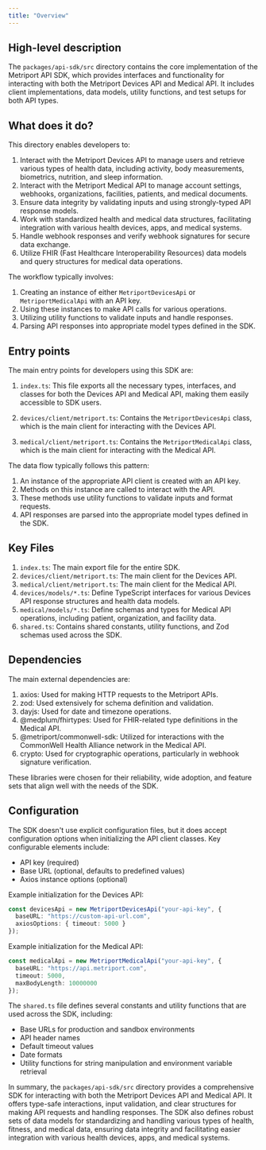 ```yaml
---
title: "Overview"
---
```


## High-level description
The `packages/api-sdk/src` directory contains the core implementation of the Metriport API SDK, which provides interfaces and functionality for interacting with both the Metriport Devices API and Medical API. It includes client implementations, data models, utility functions, and test setups for both API types.

## What does it do?
This directory enables developers to:

1. Interact with the Metriport Devices API to manage users and retrieve various types of health data, including activity, body measurements, biometrics, nutrition, and sleep information.
2. Interact with the Metriport Medical API to manage account settings, webhooks, organizations, facilities, patients, and medical documents.
3. Ensure data integrity by validating inputs and using strongly-typed API response models.
4. Work with standardized health and medical data structures, facilitating integration with various health devices, apps, and medical systems.
5. Handle webhook responses and verify webhook signatures for secure data exchange.
6. Utilize FHIR (Fast Healthcare Interoperability Resources) data models and query structures for medical data operations.

The workflow typically involves:
1. Creating an instance of either `MetriportDevicesApi` or `MetriportMedicalApi` with an API key.
2. Using these instances to make API calls for various operations.
3. Utilizing utility functions to validate inputs and handle responses.
4. Parsing API responses into appropriate model types defined in the SDK.

## Entry points
The main entry points for developers using this SDK are:

1. `index.ts`: This file exports all the necessary types, interfaces, and classes for both the Devices API and Medical API, making them easily accessible to SDK users.

2. `devices/client/metriport.ts`: Contains the `MetriportDevicesApi` class, which is the main client for interacting with the Devices API.

3. `medical/client/metriport.ts`: Contains the `MetriportMedicalApi` class, which is the main client for interacting with the Medical API.

The data flow typically follows this pattern:
1. An instance of the appropriate API client is created with an API key.
2. Methods on this instance are called to interact with the API.
3. These methods use utility functions to validate inputs and format requests.
4. API responses are parsed into the appropriate model types defined in the SDK.

## Key Files
1. `index.ts`: The main export file for the entire SDK.
2. `devices/client/metriport.ts`: The main client for the Devices API.
3. `medical/client/metriport.ts`: The main client for the Medical API.
4. `devices/models/*.ts`: Define TypeScript interfaces for various Devices API response structures and health data models.
5. `medical/models/*.ts`: Define schemas and types for Medical API operations, including patient, organization, and facility data.
6. `shared.ts`: Contains shared constants, utility functions, and Zod schemas used across the SDK.

## Dependencies
The main external dependencies are:

1. axios: Used for making HTTP requests to the Metriport APIs.
2. zod: Used extensively for schema definition and validation.
3. dayjs: Used for date and timezone operations.
4. @medplum/fhirtypes: Used for FHIR-related type definitions in the Medical API.
5. @metriport/commonwell-sdk: Utilized for interactions with the CommonWell Health Alliance network in the Medical API.
6. crypto: Used for cryptographic operations, particularly in webhook signature verification.

These libraries were chosen for their reliability, wide adoption, and feature sets that align well with the needs of the SDK.

## Configuration
The SDK doesn't use explicit configuration files, but it does accept configuration options when initializing the API client classes. Key configurable elements include:

- API key (required)
- Base URL (optional, defaults to predefined values)
- Axios instance options (optional)

Example initialization for the Devices API:

```typescript
const devicesApi = new MetriportDevicesApi("your-api-key", {
  baseURL: "https://custom-api-url.com",
  axiosOptions: { timeout: 5000 }
});
```

Example initialization for the Medical API:

```typescript
const medicalApi = new MetriportMedicalApi("your-api-key", {
  baseURL: "https://api.metriport.com",
  timeout: 5000,
  maxBodyLength: 10000000
});
```

The `shared.ts` file defines several constants and utility functions that are used across the SDK, including:

- Base URLs for production and sandbox environments
- API header names
- Default timeout values
- Date formats
- Utility functions for string manipulation and environment variable retrieval

In summary, the `packages/api-sdk/src` directory provides a comprehensive SDK for interacting with both the Metriport Devices API and Medical API. It offers type-safe interactions, input validation, and clear structures for making API requests and handling responses. The SDK also defines robust sets of data models for standardizing and handling various types of health, fitness, and medical data, ensuring data integrity and facilitating easier integration with various health devices, apps, and medical systems.